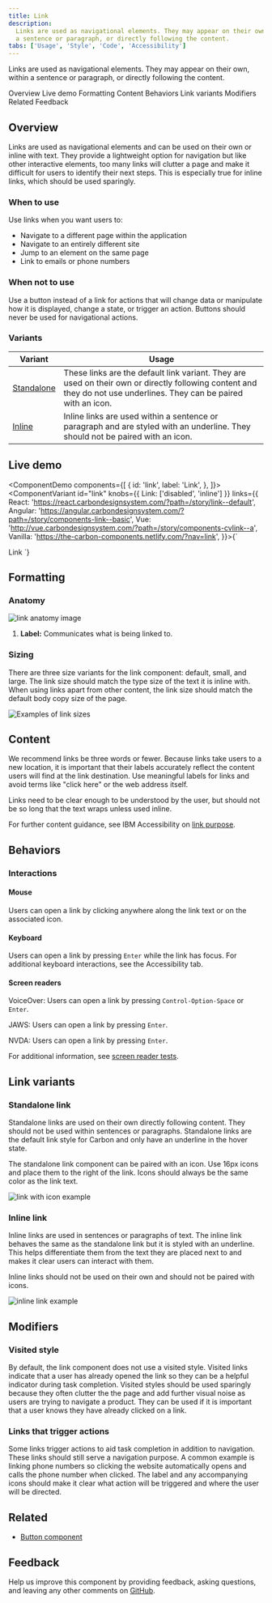 ```yaml
---
title: Link
description:
  Links are used as navigational elements. They may appear on their own, within
  a sentence or paragraph, or directly following the content.
tabs: ['Usage', 'Style', 'Code', 'Accessibility']
---
```


<PageDescription>

Links are used as navigational elements. They may appear on their own, within a
sentence or paragraph, or directly following the content.

</PageDescription>

<AnchorLinks>

<AnchorLink>Overview</AnchorLink>
<AnchorLink>Live demo</AnchorLink>
<AnchorLink>Formatting</AnchorLink>
<AnchorLink>Content</AnchorLink>
<AnchorLink>Behaviors</AnchorLink>
<AnchorLink>Link variants</AnchorLink>
<AnchorLink>Modifiers</AnchorLink>
<AnchorLink>Related</AnchorLink>
<AnchorLink>Feedback</AnchorLink>

</AnchorLinks>

## Overview

Links are used as navigational elements and can be used on their own or inline
with text. They provide a lightweight option for navigation but like other
interactive elements, too many links will clutter a page and make it difficult
for users to identify their next steps. This is especially true for inline
links, which should be used sparingly.

### When to use

Use links when you want users to:

- Navigate to a different page within the application
- Navigate to an entirely different site
- Jump to an element on the same page
- Link to emails or phone numbers

### When not to use

Use a button instead of a link for actions that will change data or manipulate
how it is displayed, change a state, or trigger an action. Buttons should never
be used for navigational actions.

### Variants

| Variant                        | Usage                                                                                                                                                               |
| ------------------------------ | ------------------------------------------------------------------------------------------------------------------------------------------------------------------- |
| [Standalone](#standalone-link) | These links are the default link variant. They are used on their own or directly following content and they do not use underlines. They can be paired with an icon. |
| [Inline](#inline-link)         | Inline links are used within a sentence or paragraph and are styled with an underline. They should not be paired with an icon.                                      |

## Live demo

<ComponentDemo
  components={[
    {
      id: 'link',
      label: 'Link',
    },
  ]}>
  <ComponentVariant
    id="link"
    knobs={{ Link: ['disabled', 'inline'] }}
    links={{
      React: 'https://react.carbondesignsystem.com/?path=/story/link--default',
      Angular:
        'https://angular.carbondesignsystem.com/?path=/story/components-link--basic',
      Vue:
        'http://vue.carbondesignsystem.com/?path=/story/components-cvlink--a',
      Vanilla: 'https://the-carbon-components.netlify.com/?nav=link',
    }}>{`
  <Link href="#">Link</Link>
  `}</ComponentVariant>
</ComponentDemo>

## Formatting

### Anatomy

<Row>
<Column colLg={8}>

![link anatomy image](images/01_link_anatomy_608.png)

</Column>
</Row>

1. **Label:** Communicates what is being linked to.

### Sizing

There are three size variants for the link component: default, small, and large.
The link size should match the type size of the text it is inline with. When
using links apart from other content, the link size should match the default
body copy size of the page.

<Row>
<Column colLg={8}>

![Examples of link sizes](images/link-style-4.png)

</Column>
</Row>

## Content

We recommend links be three words or fewer. Because links take users to a new
location, it is important that their labels accurately reflect the content users
will find at the link destination. Use meaningful labels for links and avoid
terms like "click here" or the web address itself.

Links need to be clear enough to be understood by the user, but should not be so
long that the text wraps unless used inline.

For further content guidance, see IBM Accessibility on
[link purpose](https://www.ibm.com/able/requirements/requirements/#2_4_4).

## Behaviors

### Interactions

#### Mouse

Users can open a link by clicking anywhere along the link text or on the
associated icon.

#### Keyboard

Users can open a link by pressing `Enter` while the link has focus. For
additional keyboard interactions, see the Accessibility tab.

#### Screen readers

VoiceOver: Users can open a link by pressing `Control-Option-Space` or `Enter`.

JAWS: Users can open a link by pressing `Enter`.

NVDA: Users can open a link by pressing `Enter`.

For additional information, see
[screen reader tests](accessibility/#macos-screen-reader-tests).

## Link variants

### Standalone link

Standalone links are used on their own directly following content. They should
not be used within sentences or paragraphs. Standalone links are the default
link style for Carbon and only have an underline in the hover state.

The standalone link component can be paired with an icon. Use 16px icons and
place them to the right of the link. Icons should always be the same color as
the link text.

<Row>
<Column colLg={8}>

![link with icon example](images/02_link_icon_608.png)

</Column>
</Row>

### Inline link

Inline links are used in sentences or paragraphs of text. The inline link
behaves the same as the standalone link but it is styled with an underline. This
helps differentiate them from the text they are placed next to and makes it
clear users can interact with them.

Inline links should not be used on their own and should not be paired with
icons.

<Row>
<Column colLg={8}>

![inline link example](images/03_link_inline_608.png)

</Column>
</Row>

## Modifiers

### Visited style

By default, the link component does not use a visited style. Visited links
indicate that a user has already opened the link so they can be a helpful
indicator during task completion. Visited styles should be used sparingly
because they often clutter the the page and add further visual noise as users
are trying to navigate a product. They can be used if it is important that a
user knows they have already clicked on a link.

### Links that trigger actions

Some links trigger actions to aid task completion in addition to navigation.
These links should still serve a navigation purpose. A common example is linking
phone numbers so clicking the website automatically opens and calls the phone
number when clicked. The label and any accompanying icons should make it clear
what action will be triggered and where the user will be directed.

## Related

- [Button component](https://www.carbondesignsystem.com/components/button/usage/)

## Feedback

Help us improve this component by providing feedback, asking questions, and
leaving any other comments on
[GitHub](https://github.com/carbon-design-system/carbon-website/issues/new?assignees=&labels=feedback&template=feedback.md).
